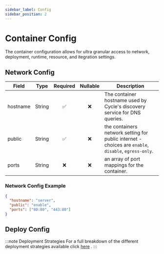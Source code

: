```yaml
---
sidebar_label: Config
sidebar_position: 2
---
```



# Container Config
The container configuration allows for ultra granular access to network, deployment, runtime, resource, and itegration settings.



## Network Config

| Field    | Type                                  | Required | Nullable | Description      |
|----------|-------------------------------------  |:--------:|:--------:|------------------|
|hostname | String                                 |✅        | ❌       |The container hostname used by Cycle's discovery service for DNS queries. |
|public   | String                                 |✅        | ❌       |the containers network setting for public internet - choices are `enable`, `disable`, `egress-only`. |
|ports    | String                                 |❌        | ❌       |an array of port mappings for the container. |


### Network Config Example
```json
{
  "hostname": "server",
  "public": "enable",
  "ports": ["80:80", "443:80"]
}
```

## Deploy Config

<DeployTable />


:::note Deployment Strategies
For a full breakdown of the different deployment strategies available click [here](https://docs.cycle.io/docs/containers/configuration/deployment)
.
:::

